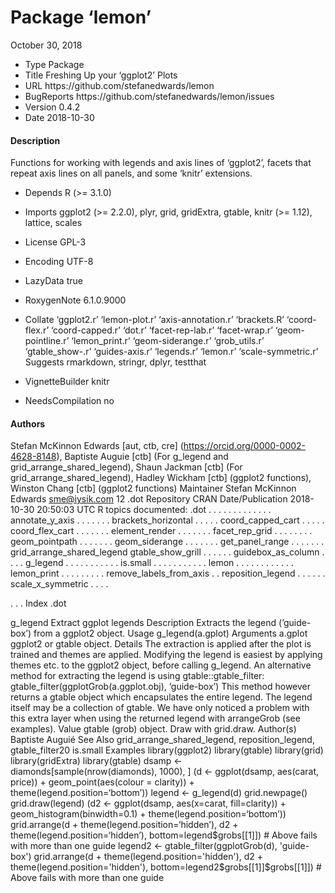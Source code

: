 Package ‘lemon’
=====================

October 30, 2018

* Type Package
* Title Freshing Up your 'ggplot2' Plots
* URL https://github.com/stefanedwards/lemon
* BugReports https://github.com/stefanedwards/lemon/issues
* Version 0.4.2
* Date 2018-10-30

#### Description 
Functions for working with legends and axis lines of 'ggplot2', facets that repeat axis lines on all panels, and some 'knitr' extensions.

* Depends R (>= 3.1.0)
* Imports ggplot2 (>= 2.2.0), plyr, grid, gridExtra, gtable, knitr (>=
1.12), lattice, scales
* License GPL-3
* Encoding UTF-8
* LazyData true
* RoxygenNote 6.1.0.9000
* Collate 'ggplot2.r' 'lemon-plot.r' 'axis-annotation.r' 'brackets.R' 'coord-flex.r' 'coord-capped.r' 'dot.r' 'facet-rep-lab.r'
'facet-wrap.r' 'geom-pointline.r' 'lemon_print.r' 'geom-siderange.r' 'grob_utils.r' 'gtable_show-.r'
'guides-axis.r' 'legends.r' 'lemon.r' 'scale-symmetric.r' Suggests rmarkdown, stringr, dplyr, testthat

* VignetteBuilder knitr
* NeedsCompilation no

#### Authors 

Stefan McKinnon Edwards [aut, ctb, cre]
(<https://orcid.org/0000-0002-4628-8148>),
Baptiste Auguie [ctb] (For g_legend and grid_arrange_shared_legend),
Shaun Jackman [ctb] (For grid_arrange_shared_legend),
Hadley Wickham [ctb] (ggplot2 functions),
Winston Chang [ctb] (ggplot2 functions)
Maintainer Stefan McKinnon Edwards <sme@iysik.com>
12
.dot
Repository CRAN
Date/Publication 2018-10-30 20:50:03 UTC
R topics documented:
.dot . . . . . . . . . . . . .
annotate_y_axis . . . . . . .
brackets_horizontal . . . . .
coord_capped_cart . . . . .
coord_flex_cart . . . . . . .
element_render . . . . . . .
facet_rep_grid . . . . . . . .
geom_pointpath . . . . . . .
geom_siderange . . . . . . .
get_panel_range . . . . . . .
grid_arrange_shared_legend
gtable_show_grill . . . . . .
guidebox_as_column . . . .
g_legend . . . . . . . . . . .
is.small . . . . . . . . . . .
lemon . . . . . . . . . . . .
lemon_print . . . . . . . . .
remove_labels_from_axis . .
reposition_legend . . . . . .
scale_x_symmetric . . . . 





.
.
.
Index
.dot



g_legend
Extract ggplot legends
Description
Extracts the legend (’guide-box’) from a ggplot2 object.
Usage
g_legend(a.gplot)
Arguments
a.gplot
ggplot2 or gtable object.
Details
The extraction is applied after the plot is trained and themes are applied. Modifying the legend is
easiest by applying themes etc. to the ggplot2 object, before calling g_legend.
An alternative method for extracting the legend is using gtable::gtable_filter:
gtable_filter(ggplotGrob(a.ggplot.obj), 'guide-box')
This method however returns a gtable object which encapsulates the entire legend. The legend
itself may be a collection of gtable. We have only noticed a problem with this extra layer when
using the returned legend with arrangeGrob (see examples).
Value
gtable (grob) object. Draw with grid.draw.
Author(s)
Baptiste Auguié
See Also
grid_arrange_shared_legend, reposition_legend, gtable_filter20
is.small
Examples
library(ggplot2)
library(gtable)
library(grid)
library(gridExtra)
library(gtable)
dsamp <- diamonds[sample(nrow(diamonds), 1000), ]
(d <- ggplot(dsamp, aes(carat, price)) +
geom_point(aes(colour = clarity)) +
theme(legend.position='bottom'))
legend <- g_legend(d)
grid.newpage()
grid.draw(legend)
(d2 <- ggplot(dsamp, aes(x=carat, fill=clarity)) +
geom_histogram(binwidth=0.1) +
theme(legend.position='bottom'))
grid.arrange(d + theme(legend.position='hidden'),
d2 + theme(legend.position='hidden'),
bottom=legend$grobs[[1]])
# Above fails with more than one guide
legend2 <- gtable_filter(ggplotGrob(d), 'guide-box')
grid.arrange(d + theme(legend.position='hidden'),
d2 + theme(legend.position='hidden'),
bottom=legend2$grobs[[1]]$grobs[[1]])
# Above fails with more than one guide
